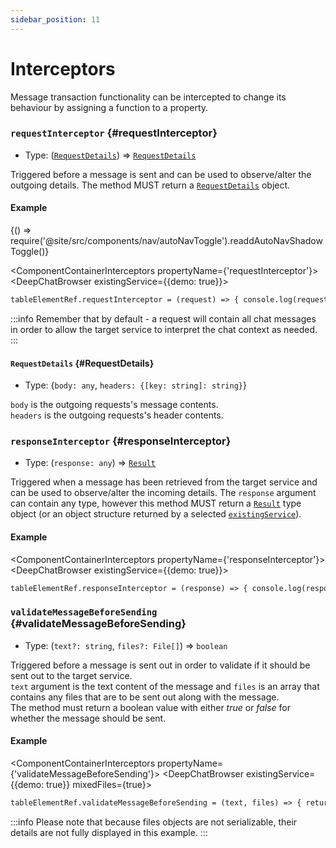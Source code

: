 ```yaml
---
sidebar_position: 11
---
```


# Interceptors

Message transaction functionality can be intercepted to change its behaviour by assigning a function to a property.

### `requestInterceptor` {#requestInterceptor}

- Type: ([`RequestDetails`](#RequestDetails)) => [`RequestDetails`](#RequestDetails)

Triggered before a message is sent and can be used to observe/alter the outgoing details. The method MUST return a [`RequestDetails`](#RequestDetails) object.

#### Example


<BrowserOnly>{() => require('@site/src/components/nav/autoNavToggle').readdAutoNavShadowToggle()}</BrowserOnly>

<ComponentContainerInterceptors propertyName={'requestInterceptor'}>
  <DeepChatBrowser existingService={{demo: true}}></DeepChatBrowser>
</ComponentContainerInterceptors>

<Tabs>
<TabItem value="js" label="Code">

```html
tableElementRef.requestInterceptor = (request) => { console.log(request); return request; };
```

</TabItem>
</Tabs>

<LineBreak></LineBreak>

:::info
Remember that by default - a request will contain all chat messages in order to allow the target service to interpret the chat context as needed.
:::

<LineBreak></LineBreak>

#### `RequestDetails` {#RequestDetails}

- Type: {`body: any`, `headers: {[key: string]: string}`}

`body` is the outgoing requests's message contents. <br />
`headers` is the outgoing requests's header contents. <br />

<LineBreak></LineBreak>

### `responseInterceptor` {#responseInterceptor}

- Type: (`response: any`) => [`Result`](./service#Result)

Triggered when a message has been retrieved from the target service and can be used to observe/alter the incoming details. The `response` argument can contain any type,
however this method MUST return a [`Result`](./service#Result) type object (or an object structure returned by a selected [`existingService`](./existingServices)).

#### Example

<ComponentContainerInterceptors propertyName={'responseInterceptor'}>
  <DeepChatBrowser existingService={{demo: true}}></DeepChatBrowser>
</ComponentContainerInterceptors>

<Tabs>
<TabItem value="js" label="Code">

```html
tableElementRef.responseInterceptor = (response) => { console.log(response); return response; };
```

</TabItem>
</Tabs>

<LineBreak></LineBreak>

### `validateMessageBeforeSending` {#validateMessageBeforeSending}

- Type: (`text?: string`, `files?: File[]`) => `boolean`

Triggered before a message is sent out in order to validate if it should be sent out to the target service. <br />
`text` argument is the text content of the message and `files` is an array that contains any files that are to be sent out along with the message. <br />
The method must return a boolean value with either _true_ or _false_ for whether the message should be sent.

#### Example

<ComponentContainerInterceptors propertyName={'validateMessageBeforeSending'}>
  <DeepChatBrowser existingService={{demo: true}} mixedFiles={true}></DeepChatBrowser>
</ComponentContainerInterceptors>

<Tabs>
<TabItem value="js" label="Code">

```html
tableElementRef.validateMessageBeforeSending = (text, files) => { return text ? true : false };
```

</TabItem>
</Tabs>

<LineBreak></LineBreak>

:::info
Please note that because files objects are not serializable, their details are not fully displayed in this example.
:::

<LineBreak></LineBreak>
